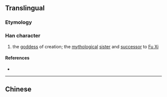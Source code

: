 {{also|媧}}
{{character info}}
==Translingual==

===Etymology===
{{Han simp|媧|f=咼|t=呙}}

===Han character===
{{Han char|rn=38|rad=女|as=07|sn=10|four=|canj=VROB|ids=⿰女呙}}

# the [[goddess]] of creation; the [[mythological]] [[sister]] and [[successor]] to [[w:Fu Xi|Fu Xi]]

====References====
* {{Han ref|kx=0263.251|hdz=21052.020|uh=5A32|ud=23090}}

----

==Chinese==
{{zh-see|媧}}
